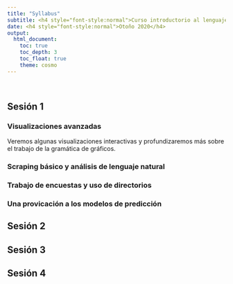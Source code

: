 ```yaml
---
title: "Syllabus"
subtitle: <h4 style="font-style:normal">Curso introductorio al lenguaje R</h4>
date: <h4 style="font-style:normal">Otoño 2020</h4>
output: 
  html_document:
    toc: true
    toc_depth: 3
    toc_float: true
    theme: cosmo
---
```



<style>
p.comment {
background-color: #DBDBDB;
padding: 10px;
border: 1px solid black;
margin-left: 25px;
border-radius: 5px;
font-style: italic;
}

.figure {
   margin-top: 20px;
   margin-bottom: 20px;
}

h1.title {
  font-weight: bold;
  font-family: Arial;  
}

h2.title {
  font-family: Arial;  
}

</style>


<style type="text/css">
#TOC {
  font-size: 13px;
  font-family: Arial;
}
</style>

\

## Sesión 1

### Visualizaciones avanzadas

Veremos algunas visualizaciones interactivas y profundizaremos más sobre el trabajo de la gramática de gráficos.


### Scraping básico y análisis de lenguaje natural

### Trabajo de encuestas y uso de directorios

### Una provicación a los modelos de predicción



<div style="margin-bottom:25px;">
</div>

## Sesión 2

<div style="margin-bottom:25px;">
</div>


## Sesión 3

<div style="margin-bottom:25px;">
</div>


## Sesión 4

<div style="margin-bottom:25px;">
</div>
